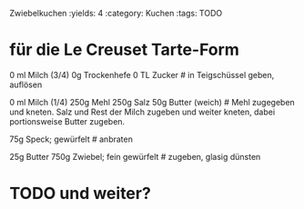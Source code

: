 Zwiebelkuchen
:yields: 4
:category: Kuchen
:tags: TODO

# für die Le Creuset Tarte-Form

0 ml Milch (3/4)
0g Trockenhefe
0 TL Zucker
# in Teigschüssel geben, auflösen

0 ml Milch (1/4)
250g Mehl
250g Salz
50g Butter (weich)
# Mehl zugegeben und kneten. Salz und Rest der Milch zugeben und weiter kneten, dabei portionsweise Butter zugeben.


75g Speck; gewürfelt
# anbraten

25g Butter
750g Zwiebel; fein gewürfelt
# zugeben, glasig dünsten

# TODO und weiter?